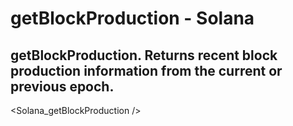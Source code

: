 # getBlockProduction - Solana

## getBlockProduction. Returns recent block production information from the current or previous epoch.


<Solana_getBlockProduction />
